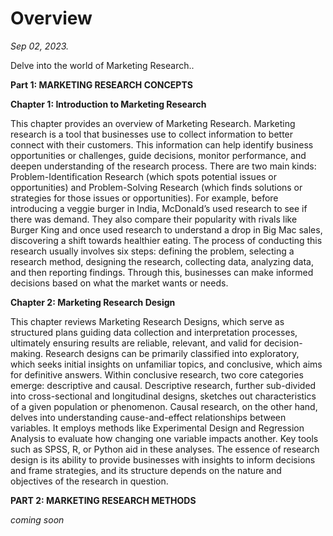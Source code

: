 # Overview {.unnumbered}
*Sep 02, 2023.*

Delve into the world of Marketing Research..


**Part 1: MARKETING RESEARCH CONCEPTS**

**Chapter 1: Introduction to Marketing Research**

This chapter provides an overview of Marketing Research. Marketing research is a tool that businesses use to collect information to better connect with their customers. This information can help identify business opportunities or challenges, guide decisions, monitor performance, and deepen understanding of the research process. There are two main kinds: Problem-Identification Research (which spots potential issues or opportunities) and Problem-Solving Research (which finds solutions or strategies for those issues or opportunities). For example, before introducing a veggie burger in India, McDonald's used research to see if there was demand. They also compare their popularity with rivals like Burger King and once used research to understand a drop in Big Mac sales, discovering a shift towards healthier eating. The process of conducting this research usually involves six steps: defining the problem, selecting a research method, designing the research, collecting data, analyzing data, and then reporting findings. Through this, businesses can make informed decisions based on what the market wants or needs.


**Chapter 2: Marketing Research Design**

This chapter reviews Marketing Research Designs, which serve as structured plans guiding data collection and interpretation processes, ultimately ensuring results are reliable, relevant, and valid for decision-making. Research designs can be primarily classified into exploratory, which seeks initial insights on unfamiliar topics, and conclusive, which aims for definitive answers. Within conclusive research, two core categories emerge: descriptive and causal. Descriptive research, further sub-divided into cross-sectional and longitudinal designs, sketches out characteristics of a given population or phenomenon. Causal research, on the other hand, delves into understanding cause-and-effect relationships between variables. It employs methods like Experimental Design and Regression Analysis to evaluate how changing one variable impacts another. Key tools such as SPSS, R, or Python aid in these analyses. The essence of research design is its ability to provide businesses with insights to inform decisions and frame strategies, and its structure depends on the nature and objectives of the research in question.


**PART 2: MARKETING RESEARCH METHODS**

*coming soon*

